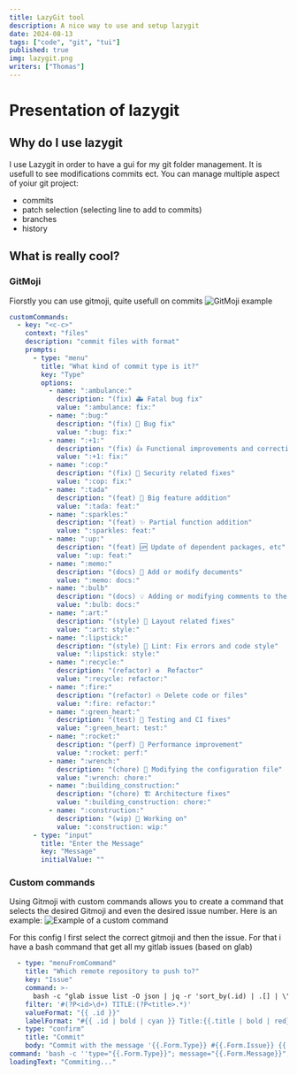 ```yaml
---
title: LazyGit tool
description: A nice way to use and setup lazygit
date: 2024-08-13
tags: ["code", "git", "tui"]
published: true
img: lazygit.png
writers: ["Thomas"]
---
```


# Presentation of lazygit

## Why do I use lazygit

I use Lazygit in order to have a gui for my git folder management.
It is usefull to see modifications commits ect.
You can manage multiple aspect of yoiur git project:

- commits
- patch selection (selecting line to add to commits)
- branches
- history

## What is really cool?

### GitMoji

Fiorstly you can use gitmoji, quite usefull on commits
![GitMoji example](/images/posts/lazygit/gitmoji.png)

```yaml
customCommands:
  - key: "<c-c>"
    context: "files"
    description: "commit files with format"
    prompts:
      - type: "menu"
        title: "What kind of commit type is it?"
        key: "Type"
        options:
          - name: ":ambulance:"
            description: "(fix) 🚑 Fatal bug fix"
            value: ":ambulance: fix:"
          - name: ":bug:"
            description: "(fix) 🐛 Bug fix"
            value: ":bug: fix:"
          - name: ":+1:"
            description: "(fix) 👍 Functional improvements and corrections"
            value: ":+1: fix:"
          - name: ":cop:"
            description: "(fix) 👮 Security related fixes"
            value: ":cop: fix:"
          - name: ":tada"
            description: "(feat) 🎉 Big feature addition"
            value: ":tada: feat:"
          - name: ":sparkles:"
            description: "(feat) ✨ Partial function addition"
            value: ":sparkles: feat:"
          - name: ":up:"
            description: "(feat) 🆙 Update of dependent packages, etc"
            value: ":up: feat:"
          - name: ":memo:"
            description: "(docs) 📝 Add or modify documents"
            value: ":memo: docs:"
          - name: ":bulb"
            description: "(docs) 💡 Adding or modifying comments to the source code"
            value: ":bulb: docs:"
          - name: ":art:"
            description: "(style) 🎨 Layout related fixes"
            value: ":art: style:"
          - name: ":lipstick:"
            description: "(style) 💄 Lint: Fix errors and code style"
            value: ":lipstick: style:"
          - name: ":recycle:"
            description: "(refactor) ♻️  Refactor"
            value: ":recycle: refactor:"
          - name: ":fire:"
            description: "(refactor) 🔥 Delete code or files"
            value: ":fire: refactor:"
          - name: ":green_heart:"
            description: "(test) 💚 Testing and CI fixes"
            value: ":green_heart: test:"
          - name: ":rocket:"
            description: "(perf) 🚀 Performance improvement"
            value: ":rocket: perf:"
          - name: ":wrench:"
            description: "(chore) 🔧 Modifying the configuration file"
            value: ":wrench: chore:"
          - name: ":building_construction:"
            description: "(chore) 🏗️ Architecture fixes"
            value: ":building_construction: chore:"
          - name: ":construction:"
            description: "(wip) 🚧 Working on"
            value: ":construction: wip:"
      - type: "input"
        title: "Enter the Message"
        key: "Message"
        initialValue: ""
```

### Custom commands

Using Gitmoji with custom commands allows you to create a command that selects the desired Gitmoji and even the desired issue number.
Here is an example:
![Example of a custom command](/images/posts/lazygit/custom.gif)

For this config I first select the correct gitmoji and then the issue.
For that i have a bash command that get all my gitlab issues (based on glab)

```yaml
  - type: "menuFromCommand"
    title: "Which remote repository to push to?"
    key: "Issue"
    command: >-
      bash -c "glab issue list -O json | jq -r 'sort_by(.id) | .[] | \"#\\(.iid) TITLE:\\(.title)\"'"
    filter: '#(?P<id>\d+) TITLE:(?P<title>.*)'
    valueFormat: "{{ .id }}"
    labelFormat: "#{{ .id | bold | cyan }} Title:{{.title | bold | red}}"
  - type: "confirm"
    title: "Commit"
    body: "Commit with the message '{{.Form.Type}} #{{.Form.Issue}} {{.Form.Message}}'. Is this okay?"
command: 'bash -c ''type="{{.Form.Type}}"; message="{{.Form.Message}}"; issue={{.Form.Issue}}; commit_message="$type #$issue $message"; git commit -m "$commit_message"'''
loadingText: "Commiting..."
```
